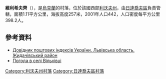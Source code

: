 {{coord|49|21|41|N|24|3|37|E|scale:100000|display=title}}

'''維利希夫齊'''（{{lang-uk|Вільхівці}}），是[[烏克蘭|烏克蘭]]的村落，位於該國西部[[利沃夫州|利沃夫州]]，由[[日達喬夫區|日達喬夫區]]負責管轄，面積1.11平方公里，海拔高度257米，2001年人口442，人口密度每平方公里398.2人。

==參考資料==
*[http://www.uaidx.com/13/282/index Довідник поштових індексів України. Львівська область. Жидачівський район] {{Wayback|url=http://www.uaidx.com/13/282/index |date=20160909184734 }}
* [http://weather.in.ua/ua/l'vovskaja/4036 Погода в селі Вільхівці] {{Wayback|url=http://weather.in.ua/ua/l'vovskaja/4036 |date=20111221154213 }}

{{DEFAULTSORT:Вільхівці}}
[[Category:利沃夫州村落|Category:利沃夫州村落]]
[[Category:日達喬夫區村落|Category:日達喬夫區村落]]


{{Lviv-geo-stub}}